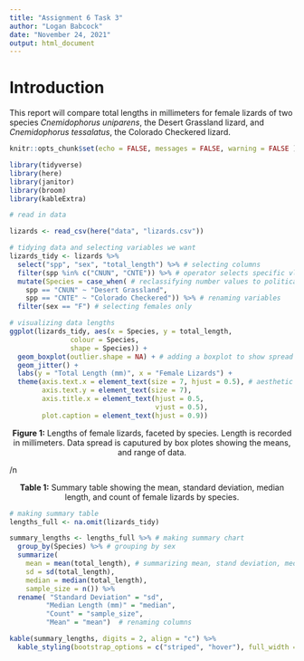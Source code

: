 ```yaml
---
title: "Assignment 6 Task 3"
author: "Logan Babcock"
date: "November 24, 2021"
output: html_document
---
```

# Introduction
This report will compare total lengths in millimeters for female lizards of two species *Cnemidophorus uniparens*, the Desert Grassland lizard, and *Cnemidophorus tessalatus*, the Colorado Checkered lizard.

```r
knitr::opts_chunk$set(echo = FALSE, messages = FALSE, warning = FALSE )

library(tidyverse)
library(here)
library(janitor)
library(broom)
library(kableExtra)

# read in data

lizards <- read_csv(here("data", "lizards.csv"))
```

```r
# tidying data and selecting variables we want
lizards_tidy <- lizards %>% 
  select("spp", "sex", "total_length") %>% # selecting columns
  filter(spp %in% c("CNUN", "CNTE")) %>% # operator selects specific vlues from range)
  mutate(Species = case_when( # reclassifying number values to political party 
    spp == "CNUN" ~ "Desert Grassland",
    spp == "CNTE" ~ "Colorado Checkered")) %>% # renaming variables 
  filter(sex == "F") # selecting females only
```

```r
# visualizing data lengths
ggplot(lizards_tidy, aes(x = Species, y = total_length,
               colour = Species,
               shape = Species)) + 
  geom_boxplot(outlier.shape = NA) + # adding a boxplot to show spread
  geom_jitter() + 
  labs(y = "Total Length (mm)", x = "Female Lizards") +
  theme(axis.text.x = element_text(size = 7, hjust = 0.5), # aesthetic adjustments
        axis.text.y = element_text(size = 7),
        axis.title.x = element_text(hjust = 0.5, 
                                    vjust = 0.5),
        plot.caption = element_text(hjust = 0.9))

```
<center>**Figure 1:** Lengths of female lizards, faceted by species. Length is recorded in millimeters. Data spread is caputured by box plotes showing the means, and range of data. </center>

/n

<center>**Table 1:** Summary table showing the mean, standard deviation, median length, and count of female lizards by species. </center>
```r
# making summary table
lengths_full <- na.omit(lizards_tidy)

summary_lengths <- lengths_full %>% # making summary chart
  group_by(Species) %>% # grouping by sex
  summarize(
    mean = mean(total_length), # summarizing mean, stand deviation, median, and counting sample size
    sd = sd(total_length),
    median = median(total_length),
    sample_size = n()) %>% 
  rename( "Standard Deviation" = "sd",
         "Median Length (mm)" = "median", 
         "Count" = "sample_size",
         "Mean" = "mean")  # renaming columns

kable(summary_lengths, digits = 2, align = "c") %>% 
  kable_styling(bootstrap_options = c("striped", "hover"), full_width = F)
```

